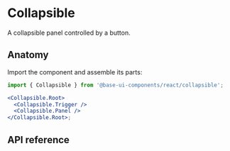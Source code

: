 # Collapsible

<Subtitle>A collapsible panel controlled by a button.</Subtitle>
<Meta
  name="description"
  content="A high-quality, unstyled React collapsible component that displays a panel controlled by a button."
/>


<DemoCollapsibleHero />

## Anatomy

Import the component and assemble its parts:

```jsx title="Anatomy"
import { Collapsible } from '@base-ui-components/react/collapsible';

<Collapsible.Root>
  <Collapsible.Trigger />
  <Collapsible.Panel />
</Collapsible.Root>;
```

## API reference

<Reference component="Collapsible" parts="Root, Trigger, Panel" />
